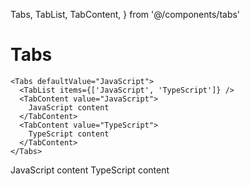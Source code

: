   Tabs,
  TabList,
  TabContent,
} from '@/components/tabs'

# Tabs

```tsx
<Tabs defaultValue="JavaScript">
  <TabList items={['JavaScript', 'TypeScript']} />
  <TabContent value="JavaScript">
    JavaScript content
  </TabContent>
  <TabContent value="TypeScript">
    TypeScript content
  </TabContent>
</Tabs>
```

<Tabs defaultValue="JavaScript">
  <TabList items={['JavaScript', 'TypeScript']} />
  <TabContent value="JavaScript">
    JavaScript content
  </TabContent>
  <TabContent value="TypeScript">
    TypeScript content
  </TabContent>
</Tabs>
